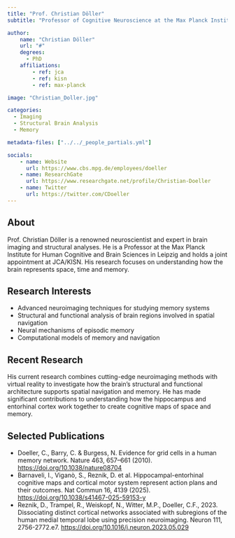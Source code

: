 ```yaml
---
title: "Prof. Christian Döller"
subtitle: "Professor of Cognitive Neuroscience at the Max Planck Institute for Human Cognitive and Brain Sciences"

author:
    name: "Christian Döller"
    url: "#"
    degrees:
      - PhD
    affiliations:
        - ref: jca
        - ref: kisn
        - ref: max-planck

image: "Christian_Doller.jpg"

categories:
  - Imaging
  - Structural Brain Analysis
  - Memory

metadata-files: ["../../_people_partials.yml"]

socials:
    - name: Website
      url: https://www.cbs.mpg.de/employees/doeller
    - name: ResearchGate
      url: https://www.researchgate.net/profile/Christian-Doeller
    - name: Twitter
      url: https://twitter.com/CDoeller
---
```


## About

Prof. Christian Döller is a renowned neuroscientist and expert in brain imaging and structural analyses. He is a Professor at the Max Planck Institute for Human Cognitive and Brain Sciences in Leipzig and holds a joint appointment at JCA/KISN. His research focuses on understanding how the brain represents space, time and memory.

## Research Interests

- Advanced neuroimaging techniques for studying memory systems
- Structural and functional analysis of brain regions involved in spatial navigation
- Neural mechanisms of episodic memory
- Computational models of memory and navigation

## Recent Research

His current research combines cutting-edge neuroimaging methods with virtual reality to investigate how the brain's structural and functional architecture supports spatial navigation and memory. He has made significant contributions to understanding how the hippocampus and entorhinal cortex work together to create cognitive maps of space and memory.

## Selected Publications

- Doeller, C., Barry, C. & Burgess, N. Evidence for grid cells in a human memory network. Nature 463, 657–661 (2010). [https://doi.org/10.1038/nature08704](https://www.nature.com/articles/nature08704)
- Barnaveli, I., Viganò, S., Reznik, D. et al. Hippocampal-entorhinal cognitive maps and cortical motor system represent action plans and their outcomes. Nat Commun 16, 4139 (2025). [https://doi.org/10.1038/s41467-025-59153-y](https://www.nature.com/articles/s41467-025-59153-y)
- Reznik, D., Trampel, R., Weiskopf, N., Witter, M.P., Doeller, C.F., 2023. Dissociating distinct cortical networks associated with subregions of the human medial temporal lobe using precision neuroimaging. Neuron 111, 2756-2772.e7. [https://doi.org/10.1016/j.neuron.2023.05.029](https://www.cell.com/neuron/fulltext/S0896-6273(23)00402-6?uuid=uuid%3Afb7f7609-d478-412d-be5b-04ff7951b0b8)